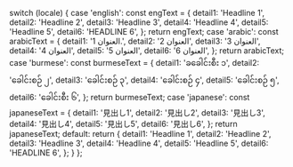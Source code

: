 
  switch (locale) {
    case 'english':
      const engText = {
        detail1: 'Headline 1',
        detail2: 'Headline 2',
        detail3: 'Headline 3',
        detail4: 'Headline 4',
        detail5: 'Headline 5',
        detail6: 'HEADLINE 6',
      };
      return engText;
    case 'arabic':
      const arabicText = {
        detail1: 'العنوان 1.',
        detail2: 'العنوان 2',
        detail3: 'العنوان 3',
        detail4: 'العنوان 4',
        detail5: 'العنوان 5',
        detail6: 'العنوان 6',
      };
      return arabicText;
    case 'burmese':
      const burmeseText = {
        detail1: 'ခခေါင်းစီး ၁',
        detail2: 'ခေါင်းစဉ် ၂',
        detail3: 'ခေါင်းစဉ် ၃',
        detail4: 'ခေါင်းစဉ် ၄',
        detail5: 'ခေါင်းစဉ် ၅',
        detail6: 'ခေါင်းစီး ၆',
      };
      return burmeseText;
    case 'japanese':
      const japaneseText = {
        detail1: '見出し1',
        detail2: '見出し2',
        detail3: '見出し3',
        detail4: '見出し4',
        detail5: '見出し5',
        detail6: '見出し6',
      };
      return japaneseText;
    default:
      return {
        detail1: 'Headline 1',
        detail2: 'Headline 2',
        detail3: 'Headline 3',
        detail4: 'Headline 4',
        detail5: 'Headline 5',
        detail6: 'HEADLINE 6',
      };
  }
};
